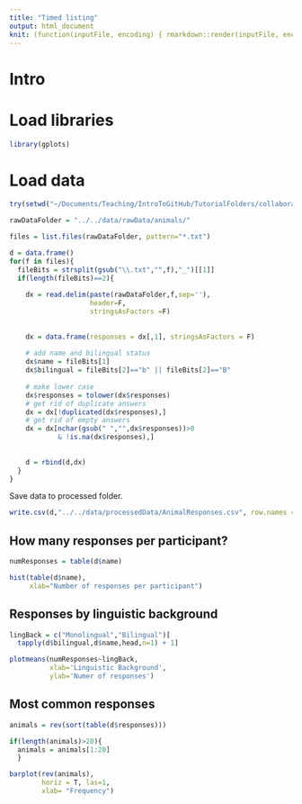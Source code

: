 ```yaml
---
title: "Timed listing"
output: html_document
knit: (function(inputFile, encoding) { rmarkdown::render(inputFile, encoding = encoding, output_file = file.path(dirname(inputFile), "../../results/MainResults.html")) })
---
```


# Intro

# Load libraries

```r
library(gplots)
```


# Load data

```r
try(setwd("~/Documents/Teaching/IntroToGitHub/TutorialFolders/collaborationTutorial/analysis/R/"))
```


```r

rawDataFolder = "../../data/rawData/animals/"

files = list.files(rawDataFolder, pattern="*.txt")

d = data.frame()
for(f in files){
  fileBits = strsplit(gsub("\\.txt","",f),"_")[[1]]
  if(length(fileBits)==2){
  
    dx = read.delim(paste(rawDataFolder,f,sep=''), 
                    header=F,
                    stringsAsFactors =F)
    
    
    dx = data.frame(responses = dx[,1], stringsAsFactors = F)
    
    # add name and bilingual status
    dx$name = fileBits[1]
    dx$bilingual = fileBits[2]=="b" || fileBits[2]=="B"
    
    # make lower case
    dx$responses = tolower(dx$responses)
    # get rid of duplicate answers
    dx = dx[!duplicated(dx$responses),]
    # get rid of empty answers
    dx = dx[nchar(gsub(" ","",dx$responses))>0 
            & !is.na(dx$responses),]
    
    
    d = rbind(d,dx)
  }
}

```

Save data to processed folder.

```r
write.csv(d,"../../data/processedData/AnimalResponses.csv", row.names = F)
```


## How many responses per participant?

```r

numResponses = table(d$name)

hist(table(d$name),
     xlab="Number of responses per participant")
```

## Responses by linguistic background

```r
lingBack = c("Monolingual","Bilingual")[
  tapply(d$bilingual,d$name,head,n=1) + 1]

plotmeans(numResponses~lingBack,
          xlab='Linguistic Background',
          ylab='Numer of responses')

```


## Most common responses

```r
animals = rev(sort(table(d$responses)))

if(length(animals)>20){
  animals = animals[1:20]
  }

barplot(rev(animals), 
        horiz = T, las=1,
        xlab= "Frequency")
```





